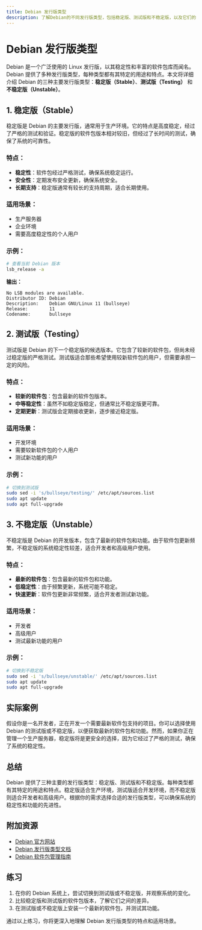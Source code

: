 ```yaml
---
title: Debian 发行版类型
description: 了解Debian的不同发行版类型，包括稳定版、测试版和不稳定版，以及它们的特点和适用场景。
---
```


# Debian 发行版类型

Debian 是一个广泛使用的 Linux 发行版，以其稳定性和丰富的软件包库而闻名。Debian 提供了多种发行版类型，每种类型都有其特定的用途和特点。本文将详细介绍 Debian 的三种主要发行版类型：**稳定版（Stable）**、**测试版（Testing）** 和 **不稳定版（Unstable）**。

## 1. 稳定版（Stable）

稳定版是 Debian 的主要发行版，通常用于生产环境。它的特点是高度稳定，经过了严格的测试和验证。稳定版的软件包版本相对较旧，但经过了长时间的测试，确保了系统的可靠性。

### 特点：
- **稳定性**：软件包经过严格测试，确保系统稳定运行。
- **安全性**：定期发布安全更新，确保系统安全。
- **长期支持**：稳定版通常有较长的支持周期，适合长期使用。

### 适用场景：
- 生产服务器
- 企业环境
- 需要高度稳定性的个人用户

### 示例：
```bash
# 查看当前 Debian 版本
lsb_release -a
```
**输出：**
```
No LSB modules are available.
Distributor ID: Debian
Description:    Debian GNU/Linux 11 (bullseye)
Release:        11
Codename:       bullseye
```

## 2. 测试版（Testing）

测试版是 Debian 的下一个稳定版的候选版本。它包含了较新的软件包，但尚未经过稳定版的严格测试。测试版适合那些希望使用较新软件包的用户，但需要承担一定的风险。

### 特点：
- **较新的软件包**：包含最新的软件包版本。
- **中等稳定性**：虽然不如稳定版稳定，但通常比不稳定版更可靠。
- **定期更新**：测试版会定期接收更新，逐步接近稳定版。

### 适用场景：
- 开发环境
- 需要较新软件包的个人用户
- 测试新功能的用户

### 示例：
```bash
# 切换到测试版
sudo sed -i 's/bullseye/testing/' /etc/apt/sources.list
sudo apt update
sudo apt full-upgrade
```

## 3. 不稳定版（Unstable）

不稳定版是 Debian 的开发版本，包含了最新的软件包和功能。由于软件包更新频繁，不稳定版的系统稳定性较差，适合开发者和高级用户使用。

### 特点：
- **最新的软件包**：包含最新的软件包和功能。
- **低稳定性**：由于频繁更新，系统可能不稳定。
- **快速更新**：软件包更新非常频繁，适合开发者测试新功能。

### 适用场景：
- 开发者
- 高级用户
- 测试最新功能的用户

### 示例：
```bash
# 切换到不稳定版
sudo sed -i 's/bullseye/unstable/' /etc/apt/sources.list
sudo apt update
sudo apt full-upgrade
```

## 实际案例

假设你是一名开发者，正在开发一个需要最新软件包支持的项目。你可以选择使用 Debian 的测试版或不稳定版，以便获取最新的软件包和功能。然而，如果你正在管理一个生产服务器，稳定版将是更安全的选择，因为它经过了严格的测试，确保了系统的稳定性。

## 总结

Debian 提供了三种主要的发行版类型：稳定版、测试版和不稳定版。每种类型都有其特定的用途和特点。稳定版适合生产环境，测试版适合开发环境，而不稳定版则适合开发者和高级用户。根据你的需求选择合适的发行版类型，可以确保系统的稳定性和功能的先进性。

## 附加资源

- [Debian 官方网站](https://www.debian.org/)
- [Debian 发行版类型文档](https://www.debian.org/releases/)
- [Debian 软件包管理指南](https://www.debian.org/doc/manuals/debian-reference/ch02.en.html)

## 练习

1. 在你的 Debian 系统上，尝试切换到测试版或不稳定版，并观察系统的变化。
2. 比较稳定版和测试版的软件包版本，了解它们之间的差异。
3. 在测试版或不稳定版上安装一个最新的软件包，并测试其功能。

通过以上练习，你将更深入地理解 Debian 发行版类型的特点和适用场景。